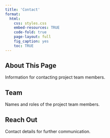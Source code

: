 ```yaml
---
title: 'Contact'
format:
  html:
    css: styles.css
    embed-resources: TRUE
    code-fold: true
    page-layout: full
    fig_caption: yes
    toc: TRUE
---
```


## About This Page
Information for contacting project team members.

## Team
Names and roles of the project team members.

## Reach Out
Contact details for further communication.
